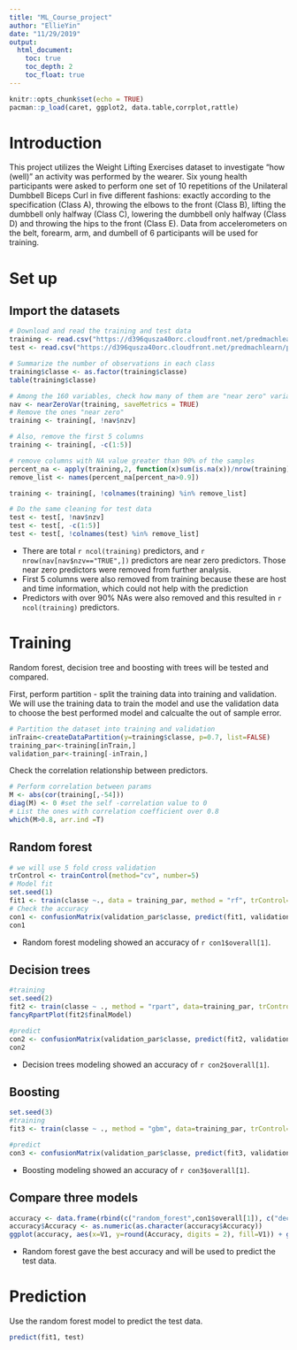```yaml
---
title: "ML_Course_project"
author: "EllieYin"
date: "11/29/2019"
output: 
  html_document:
    toc: true 
    toc_depth: 2
    toc_float: true
---
```


```r
knitr::opts_chunk$set(echo = TRUE)
pacman::p_load(caret, ggplot2, data.table,corrplot,rattle)
```

# Introduction

This project utilizes the Weight Lifting Exercises dataset to investigate "how (well)" an activity was performed by the wearer. 
Six young health participants were asked to perform one set of 10 repetitions of the Unilateral Dumbbell Biceps Curl in five different fashions: exactly according to the specification (Class A), throwing the elbows to the front (Class B), lifting the dumbbell only halfway (Class C), lowering the dumbbell only halfway (Class D) and throwing the hips to the front (Class E). Data from accelerometers on the belt, forearm, arm, and dumbell of 6 participants will be used for training. 

# Set up 
## Import the datasets

```r
# Download and read the training and test data
training <- read.csv("https://d396qusza40orc.cloudfront.net/predmachlearn/pml-training.csv")
test <- read.csv("https://d396qusza40orc.cloudfront.net/predmachlearn/pml-testing.csv")

# Summarize the number of observations in each class
training$classe <- as.factor(training$classe)
table(training$classe)

```

```r
# Among the 160 variables, check how many of them are "near zero" variance predictors
nav <- nearZeroVar(training, saveMetrics = TRUE)
# Remove the ones "near zero"
training <- training[, !nav$nzv]

# Also, remove the first 5 columns
training <- training[, -c(1:5)]

# remove columns with NA value greater than 90% of the samples
percent_na <- apply(training,2, function(x)sum(is.na(x))/nrow(training))
remove_list <- names(percent_na[percent_na>0.9])

training <- training[, !colnames(training) %in% remove_list]

# Do the same cleaning for test data
test <- test[, !nav$nzv]
test <- test[, -c(1:5)]
test <- test[, !colnames(test) %in% remove_list]
```

- There are total `r ncol(training)` predictors, and `r nrow(nav[nav$nzv=="TRUE",])` predictors are near zero predictors. Those near zero predictors were removed from further analysis. 
- First 5 columns were also removed from training because these are host and time information, which could not help with the prediction
- Predictors with over 90% NAs were also removed and this resulted in `r ncol(training)` predictors. 

# Training 

Random forest, decision tree and boosting with trees will be tested and compared. 

First, perform partition - split the training data into training and validation. We will use the training data to train the model and use the validation data to choose the best performed model and calcualte the out of sample error. 

```r
# Partition the dataset into training and validation
inTrain<-createDataPartition(y=training$classe, p=0.7, list=FALSE)
training_par<-training[inTrain,]
validation_par<-training[-inTrain,]

```

Check the correlation relationship between predictors.

```r
# Perform correlation between params
M <- abs(cor(training[,-54]))
diag(M) <- 0 #set the self -correlation value to 0
# List the ones with correlation coefficient over 0.8
which(M>0.8, arr.ind =T)
```


## Random forest

```r
# we will use 5 fold cross validation 
trControl <- trainControl(method="cv", number=5)
# Model fit
set.seed(1)
fit1 <- train(classe ~., data = training_par, method = "rf", trControl=trControl)
# Check the accuracy
con1 <- confusionMatrix(validation_par$classe, predict(fit1, validation_par))
con1
```

- Random forest modeling showed an accuracy of `r con1$overall[1]`.

## Decision trees

```r
#training
set.seed(2)
fit2 <- train(classe ~ ., method = "rpart", data=training_par, trControl=trControl)
fancyRpartPlot(fit2$finalModel)

#predict
con2 <- confusionMatrix(validation_par$classe, predict(fit2, validation_par))
con2
```

- Decision trees modeling showed an accuracy of `r con2$overall[1]`.

## Boosting

```r
set.seed(3)
#training
fit3 <- train(classe ~ ., method = "gbm", data=training_par, trControl=trControl)

#predict
con3 <- confusionMatrix(validation_par$classe, predict(fit3, validation_par))

```

- Boosting modeling showed an accuracy of `r con3$overall[1]`.

## Compare three models

```r
accuracy <- data.frame(rbind(c("random_forest",con1$overall[1]), c("decision_trees", con2$overall[1]), c("boosting",con3$overall[1])))
accuracy$Accuracy <- as.numeric(as.character(accuracy$Accuracy))
ggplot(accuracy, aes(x=V1, y=round(Accuracy, digits = 2), fill=V1)) + geom_bar(stat="identity") + ylab("Accuracy") + theme(legend.position = "none",axis.title.x=element_blank())

```

- Random forest gave the best accuracy and will be used to predict the test data.

# Prediction

Use the random forest model to predict the test data. 

```r
predict(fit1, test)
```

